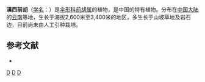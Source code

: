 {{NoteTA|G1=LS}}
{{Speciesbox 
| genus = Peucedanum
| species = delavayi
| authority = Franch.
}}

'''滇西前胡'''（[[学名|学名]]：{{lang|la|''Peucedanum delavayi''}}）是[[伞形科|伞形科]][[前胡属|前胡属]]的植物，是中国的特有植物。分布在[[中国大陆|中国大陆]]的[[云南|云南]]等地，生长于海拔2,600米至3,400米的地区，多生长于山坡草地及岩石边，目前尚未由人工引种栽培。

== 参考文献 ==
<div class="references-small">
* {{cite web| url =http://www.bioinfo.cn/db05/KmzwSpecies.php?action=view&id=22974| title =滇西前胡| work =《中国高等植物数据库全库》| publisher =中国科学院微生物研究所| author =昆明植物研究所| accessdate =2009-02-25| deadurl =yes| archiveurl =https://web.archive.org/web/20160305043503/http://www.bioinfo.cn/db05/KmzwSpecies.php?action=view&id=22974| archivedate =2016-03-05}}
</div>
{{Taxonbar|from=Q15231911}}

[[Category:前胡属|D]]
[[Category:中國特有植物|D]]
[[Category:云南植物|D]]